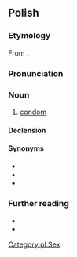 ==Polish==
{{wp|lang=pl}}

===Etymology===
From {{bor|pl|fr|préservatif}}.

===Pronunciation===
{{pl-p|a=LL-Q809 (pol)-Poemat-prezerwatywa.wav}}

===Noun===
{{pl-noun|f}}

# [[condom]]

====Declension====
{{pl-decl-noun-f}}

====Synonyms====
* {{l|pl|kondom}}
* {{l|pl|guma}}
* {{l|pl|gumka}}

===Further reading===
* {{R:pl:WSJP}}
* {{R:PWN}}

[[Category:pl:Sex]]